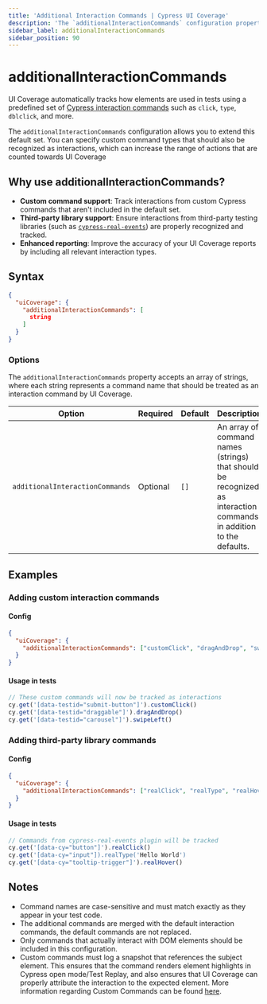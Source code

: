 ```yaml
---
title: 'Additional Interaction Commands | Cypress UI Coverage'
description: 'The `additionalInteractionCommands` configuration property allows users to extend the default set of interaction command types recognized by UI Coverage.'
sidebar_label: additionalInteractionCommands
sidebar_position: 90
---
```


<ProductHeading product="ui-coverage" />

# additionalInteractionCommands

UI Coverage automatically tracks how elements are used in tests using a predefined set of [Cypress interaction commands](/ui-coverage/core-concepts/interactivity#Interaction-Commands) such as `click`, `type`, `dblclick`, and more.

The `additionalInteractionCommands` configuration allows you to extend this default set. You can specify custom command types that should also be recognized as interactions, which can increase the range of actions that are counted towards UI Coverage

## Why use additionalInteractionCommands?

- **Custom command support**: Track interactions from custom Cypress commands that aren't included in the default set.
- **Third-party library support**: Ensure interactions from third-party testing libraries (such as [`cypress-real-events`](#Adding-third-party-library-commands)) are properly recognized and tracked.
- **Enhanced reporting**: Improve the accuracy of your UI Coverage reports by including all relevant interaction types.

## Syntax

```json
{
  "uiCoverage": {
    "additionalInteractionCommands": [
      string
    ]
  }
}
```

### Options

The `additionalInteractionCommands` property accepts an array of strings, where each string represents a command name that should be treated as an interaction command by UI Coverage.

| Option                          | Required | Default | Description                                                                                                        |
| ------------------------------- | -------- | ------- | ------------------------------------------------------------------------------------------------------------------ |
| `additionalInteractionCommands` | Optional | `[]`    | An array of command names (strings) that should be recognized as interaction commands in addition to the defaults. |

## Examples

### Adding custom interaction commands

#### Config

```json
{
  "uiCoverage": {
    "additionalInteractionCommands": ["customClick", "dragAndDrop", "swipeLeft"]
  }
}
```

#### Usage in tests

```javascript
// These custom commands will now be tracked as interactions
cy.get('[data-testid="submit-button"]').customClick()
cy.get('[data-testid="draggable"]').dragAndDrop()
cy.get('[data-testid="carousel"]').swipeLeft()
```

### Adding third-party library commands

#### Config

```json
{
  "uiCoverage": {
    "additionalInteractionCommands": ["realClick", "realType", "realHover"]
  }
}
```

#### Usage in tests

```javascript
// Commands from cypress-real-events plugin will be tracked
cy.get('[data-cy="button"]').realClick()
cy.get('[data-cy="input"]).realType('Hello World')
cy.get('[data-cy="tooltip-trigger"]').realHover()
```

## Notes

- Command names are case-sensitive and must match exactly as they appear in your test code.
- The additional commands are merged with the default interaction commands, the default commands are not replaced.
- Only commands that actually interact with DOM elements should be included in this configuration.
- Custom commands must log a snapshot that references the subject element. This ensures that the command renders element highlights in Cypress open mode/Test Replay, and also ensures that UI Coverage can properly attribute the interaction to the expected element. More information regarding Custom Commands can be found [here](/api/cypress-api/custom-commands).
